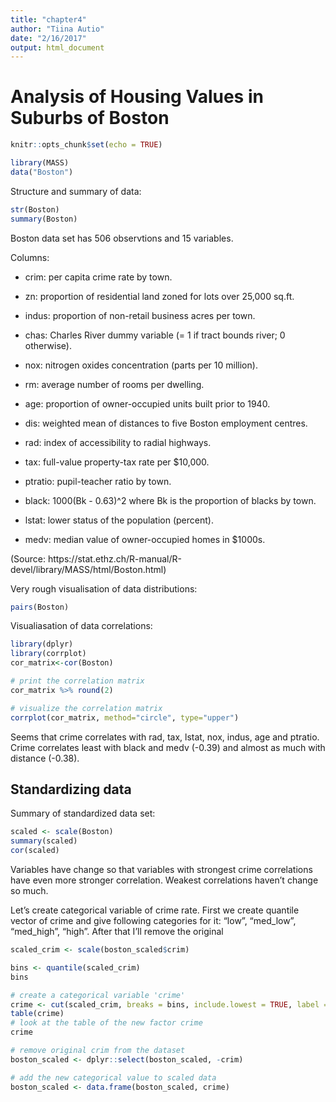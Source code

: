 ```yaml
---
title: "chapter4"
author: "Tiina Autio"
date: "2/16/2017"
output: html_document
---
```


# Analysis of Housing Values in Suburbs of Boston

```r
knitr::opts_chunk$set(echo = TRUE)
```

```r
library(MASS)
data("Boston")
```

Structure and summary of data:
```r
str(Boston)
summary(Boston)
```

Boston data set has 506 observtions and 15 variables. 

Columns:  

- crim: per capita crime rate by town.  

- zn: proportion of residential land zoned for lots over 25,000 sq.ft.  

- indus: proportion of non-retail business acres per town.  

- chas: Charles River dummy variable (= 1 if tract bounds river; 0 otherwise).  

- nox: nitrogen oxides concentration (parts per 10 million).  

- rm: average number of rooms per dwelling.  

- age: proportion of owner-occupied units built prior to 1940.  

- dis: weighted mean of distances to five Boston employment centres.  

- rad: index of accessibility to radial highways.  

- tax: full-value property-tax rate per \$10,000.  

- ptratio: pupil-teacher ratio by town.  

- black: 1000(Bk - 0.63)^2 where Bk is the proportion of blacks by town.  

- lstat: lower status of the population (percent).  

- medv: median value of owner-occupied homes in \$1000s.  

(Source: https://stat.ethz.ch/R-manual/R-devel/library/MASS/html/Boston.html)

Very rough visualisation of data distributions:
```r
pairs(Boston)
```
  
  
Visualiasation of data correlations:
```r
library(dplyr)
library(corrplot)
cor_matrix<-cor(Boston) 

# print the correlation matrix
cor_matrix %>% round(2)

# visualize the correlation matrix
corrplot(cor_matrix, method="circle", type="upper")
```

Seems that crime correlates with rad, tax, lstat, nox, indus, age and ptratio. Crime correlates least with black and medv (-0.39) and almost as much with distance (-0.38).  

## Standardizing data

Summary of standardized data set:
```r
scaled <- scale(Boston)
summary(scaled)
cor(scaled)
```
Variables have change so that variables with strongest crime correlations have even more stronger correlation. Weakest correlations haven't change so much.  

Let's create categorical variable of crime rate. First we create quantile vector of crime and give following categories for it: "low", "med_low", "med_high", "high". After that I'll remove the original 

```r

scaled_crim <- scale(boston_scaled$crim)

bins <- quantile(scaled_crim)
bins

# create a categorical variable 'crime'
crime <- cut(scaled_crim, breaks = bins, include.lowest = TRUE, label = c("low", "med_low", "med_high", "high") )
table(crime)
# look at the table of the new factor crime
crime

# remove original crim from the dataset
boston_scaled <- dplyr::select(boston_scaled, -crim)

# add the new categorical value to scaled data
boston_scaled <- data.frame(boston_scaled, crime)


```






